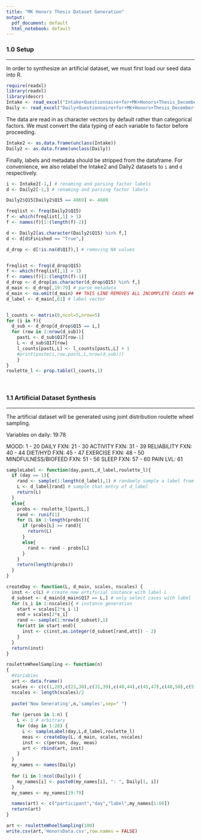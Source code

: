 ```yaml
---
title: "MK Honors Thesis Dataset Generation"
output:
  pdf_document: default
  html_notebook: default
---
```


### 1.0 Setup

*****

In order to synthesize an artificial dataset, we must first load our seed data into R.

```r
require(readxl)
library(readxl)
library(descr)
Intake <- read_excel("Intake+Questionnaire+for+MK+Honors+Thesis_December+3,+2019_12.02.xlsx")
Daily <- read_excel("Daily+Questionnaire+for+MK+Honors+Thesis_December+3,+2019_11.54.xlsx")
```

The data are read in as character vectors by default rather than categorical factors. We must convert the data typing of each variable to factor before proceeding.

```r
Intake2 <- as.data.frame(unclass(Intake))
Daily2 <- as.data.frame(unclass(Daily))
```


Finally, labels and metadata should be stripped from the dataframe. For convenience, we also relabel the Intake2 and Daily2 datasets to `i` and `d` respectively.

```r
i <- Intake2[-1,] # renaming and parsing factor labels
d <- Daily2[-1,] # renaming and parsing factor labels

Daily2$Q15[Daily2$Q15 == 4869] <- 4689

freqlist <- freq(Daily2$Q15)
f <- which(freqlist[,1] > 1)
f <- names(f)[1:(length(f)-2)]

d <- Daily2[as.character(Daily2$Q15) %in% f,]
d <- d[d$Finished == "True",]

d_drop <- d[!is.na(d$Q17),] # removing NA values


freqlist <- freq(d_drop$Q15)
f <- which(freqlist[,1] > 1)
f <- names(f)[1:(length(f)-1)]
d_drop <- d_drop[as.character(d_drop$Q15) %in% f,]
d_main <- d_drop[,19:79] # parse metadata
d_main <- na.omit(d_main) ## THIS LINE REMOVES ALL INCOMPLETE CASES ##
d_label <- d_main[,61] # label vector


l_counts <- matrix(0,ncol=5,nrow=5)
for (i in f){
  d_sub <- d_drop[d_drop$Q15 == i,]
  for (row in 2:nrow(d_sub)){
    pastL <- d_sub$Q17[row-1]
    L <- d_sub$Q17[row]
    l_counts[pastL,L] <- l_counts[pastL,L] + 1
    #print(paste(i,row,pastL,L,nrow(d_sub)))  
    }
}
roulette_l <- prop.table(l_counts,1)

```

&nbsp;

### 1.1 Artificial Dataset Synthesis

*****

The artificial dataset will be generated using joint distribution roulette wheel sampling. 

Variables on daily: 19:78

MOOD: 1 - 20
DAILY FXN: 21 - 30
ACTIVITY FXN: 31 - 39
RELIABILITY FXN: 40 - 44
DIET/HYD FXN: 45 - 47
EXERCISE FXN: 48 - 50
MINDFULNESS/BIOFEED FXN: 51 - 56
SLEEP FXN: 57 - 60
PAIN LVL: 61

```r
sampleLabel <- function(day,pastL,d_label,roulette_l){
  if (day == 1){
    rand <- sample(1:length(d_label),1) # randomly sample a label from labels
    L <- d_label[rand] # sample that entry of d_label
    return(L)
  }
  else{
    probs <- roulette_l[pastL,]
    rand <- runif(1)
    for (L in 1:length(probs)){
      if (probs[L] >= rand){
        return(L)
      }
      else{
        rand <- rand - probs[L]
      }
    }
    return(length(probs))
  }
}

createDay <- function(L, d_main, scales, nscales) {
  inst <- c(L) # create new artificial instance with label L
  d_subset <- d_main[d_main$Q17 == L,] # only select cases with label 
  for (s_i in 1:nscales){ # instance generation
    start = scales[2*s_i-1]
    end = scales[2*s_i]
    rand <- sample(1:nrow(d_subset),1)
    for(att in start:end){
      inst <- c(inst,as.integer(d_subset[rand,att]) - 2)
    }
  }
  return(inst)
}

rouletteWheelSampling <- function(n)
{
  #Variables
  art <- data.frame()
  scales <- c(c(1,20),c(21,30),c(31,39),c(40,44),c(45,47),c(48,50),c(51,56),c(57,60))
  nscales <- length(scales)/2
  
  paste('Now Generating',n,'samples',sep=" ")
  
  for (person in 1:n) {
    L <- 1 # arbitrary
    for (day in 1:28) {
      L <- sampleLabel(day,L,d_label,roulette_l)
      meas <- createDay(L, d_main, scales, nscales)
      inst <- c(person, day, meas)
      art <- rbind(art, inst)
    }
  }
  my_names <- names(Daily)
  
  for (i in 1:ncol(Daily)) {
    my_names[i] <- paste0(my_names[i], ": ", Daily[1, i])
  }
  my_names <- my_names[19:79]

  names(art) <- c("participant","day","label",my_names[1:60])
  return(art)
}

art <- rouletteWheelSampling(100)
write.csv(art,'HonorsData.csv',row.names = FALSE)





```

















